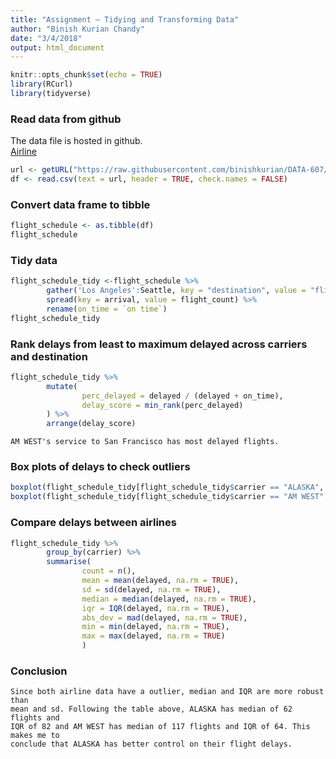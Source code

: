 ```yaml
---
title: "Assignment – Tidying and Transforming Data"
author: "Binish Kurian Chandy"
date: "3/4/2018"
output: html_document
---
```


```r
knitr::opts_chunk$set(echo = TRUE)
library(RCurl)
library(tidyverse)
```

### Read data from github
The data file is hosted in github.  
[Airline](https://raw.githubusercontent.com/binishkurian/DATA-607/master/week-04/flights.csv)
```r
url <- getURL("https://raw.githubusercontent.com/binishkurian/DATA-607/master/week-04/flights.csv")
df <- read.csv(text = url, header = TRUE, check.names = FALSE)
```

### Convert data frame to tibble
```r
flight_schedule <- as.tibble(df) 
flight_schedule
```

### Tidy data
```r
flight_schedule_tidy <-flight_schedule %>%
        gather('Los Angeles':Seattle, key = "destination", value = "flight_count") %>%
        spread(key = arrival, value = flight_count) %>%
        rename(on_time = `on time`)
flight_schedule_tidy
```

### Rank delays from least to maximum delayed across carriers and destination
```r
flight_schedule_tidy %>%
        mutate(
                perc_delayed = delayed / (delayed + on_time),
                delay_score = min_rank(perc_delayed)
        ) %>%
        arrange(delay_score)
```
```
AM WEST's service to San Francisco has most delayed flights.
```

### Box plots of delays to check outliers
```r
boxplot(flight_schedule_tidy[flight_schedule_tidy$carrier == "ALASKA", ]$delayed)      
boxplot(flight_schedule_tidy[flight_schedule_tidy$carrier == "AM WEST", ]$delayed) 
```

### Compare delays between airlines
```r
flight_schedule_tidy %>%
        group_by(carrier) %>%
        summarise(
                count = n(),
                mean = mean(delayed, na.rm = TRUE), 
                sd = sd(delayed, na.rm = TRUE),
                median = median(delayed, na.rm = TRUE),
                iqr = IQR(delayed, na.rm = TRUE),
                abs_dev = mad(delayed, na.rm = TRUE),
                min = min(delayed, na.rm = TRUE),
                max = max(delayed, na.rm = TRUE)
                )
```

### Conclusion
```
Since both airline data have a outlier, median and IQR are more robust than
mean and sd. Following the table above, ALASKA has median of 62 flights and 
IQR of 82 and AM WEST has median of 117 flights and IQR of 64. This makes me to 
conclude that ALASKA has better control on their flight delays.
```